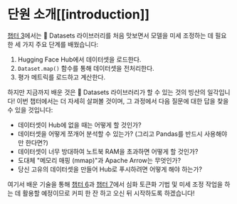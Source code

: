 # 단원 소개[[introduction]]

<CourseFloatingBanner
    chapter={5}
    classNames="absolute z-10 right-0 top-0"
/>

[챕터 3](/course/chapter3)에서는 🤗 Datasets 라이브러리를 처음 맛보면서 모델을 미세 조정하는 데 필요한 세 가지 주요 단계를 배웠습니다:

1. Hugging Face Hub에서 데이터셋을 로드한다.
2. `Dataset.map()` 함수를 통해 데이터셋을 전처리한다.
3. 평가 메트릭를 로드하고 계산한다.

하지만 지금까지 배운 것은 🤗 Datasets 라이브러리가 할 수 있는 것의 빙산의 일각입니다! 이번 챕터에서는 더 자세히 살펴볼 것이며, 그 과정에서 다음 질문에 대한 답을 찾을 수 있을 것입니다:

* 데이터셋이 Hub에 없을 때는 어떻게 할 것인가?
* 데이터셋을 어떻게 쪼개어 분석할 수 있는가? (그리고 Pandas를 반드시 사용해야만 한다면?)
* 데이터셋이 너무 방대하여 노트북 RAM을 초과하면 어떻게 할 것인가?
* 도대체 "메모리 매핑 (mmap)"과 Apache Arrow는 무엇인가?
* 당신 고유의 데이터셋을 만들어 Hub로 푸시하려면 어떻게 해야 하는가?

여기서 배운 기술을 통해 [챕터 6](/course/chapter6)과 [챕터 7](/course/chapter7)에서 심화 토큰화 기법 및 미세 조정 작업을 하는 데 활용할 예정이므로 커피 한 잔 하고 오신 뒤 시작하도록 하겠습니다!
